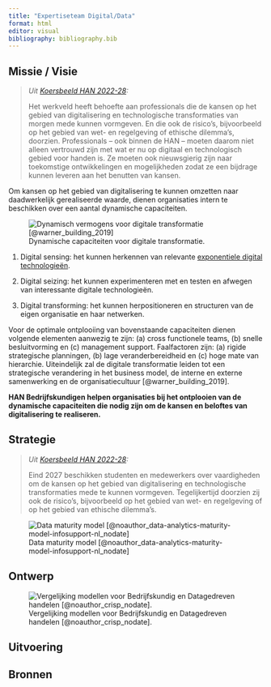 ```yaml
---
title: "Expertiseteam Digital/Data"
format: html
editor: visual
bibliography: bibliography.bib
---
```


## Missie / Visie

> *Uit [Koersbeeld HAN 2022-28](https://www.han.nl/over-de-han/missie-en-strategie/koersbeeld/):*
>
> Het werkveld heeft behoefte aan professionals die de kansen op het gebied van digitalisering en technologische transformaties van morgen mede kunnen vormgeven. En die ook de risico's, bijvoorbeeld op het gebied van wet- en regelgeving of ethische dilemma's, doorzien. Professionals -- ook binnen de HAN -- moeten daarom niet alleen vertrouwd zijn met wat er nu op digitaal en technologisch gebied voor handen is. Ze moeten ook nieuwsgierig zijn naar toekomstige ontwikkelingen en mogelijkheden zodat ze een bijdrage kunnen leveren aan het benutten van kansen.

Om kansen op het gebied van digitalisering te kunnen omzetten naar daadwerkelijk gerealiseerde waarde, dienen organisaties intern te beschikken over een aantal dynamische capaciteiten.

![Dynamische capaciteiten voor digitale transformatie.](digitalcapabilities.jpg){alt="Dynamisch vermogens voor digitale transformatie [@warner_building_2019]"}

1.  Digital sensing: het kunnen herkennen van relevante [exponentiele digital technologieën](https://youtu.be/Tb7Kv6P7m9Q).

2.  Digital seizing: het kunnen experimenteren met en testen en afwegen van interessante digitale technologieën.

3.  Digital transforming: het kunnen herpositioneren en structuren van de eigen organisatie en haar netwerken.

Voor de optimale ontplooiing van bovenstaande capaciteiten dienen volgende elementen aanwezig te zijn: (a) cross functionele teams, (b) snelle besluitvorming en (c) management support. Faalfactoren zijn: (a) rigide strategische planningen, (b) lage veranderbereidheid en (c) hoge mate van hierarchie. Uiteindelijk zal de digitale transformatie leiden tot een strategische verandering in het business model, de interne en externe samenwerking en de organisatiecultuur [@warner_building_2019].

**HAN Bedrijfskundigen helpen organisaties bij het ontplooien van de dynamische capaciteiten die nodig zijn om de kansen en beloftes van digitalisering te realiseren.**

## Strategie

> *Uit [Koersbeeld HAN 2022-28](https://www.han.nl/over-de-han/missie-en-strategie/koersbeeld/):*
>
> Eind 2027 beschikken studenten en medewerkers over vaardigheden om de kansen op het gebied van digitalisering en technologische transformaties mede te kunnen vormgeven. Tegelijkertijd doorzien zij ook de risico's, bijvoorbeeld op het gebied van wet- en regelgeving of op het gebied van ethische dilemma's.

![Data maturity model [@noauthor_data-analytics-maturity-model-infosupport-nl_nodate]](datamaturity.png)

## Ontwerp

![Vergelijking modellen voor Bedrijfskundig en Datagedreven handelen [@noauthor_crisp_nodate].](crisp.png)

## Uitvoering

## Bronnen

::: {#refs}
:::
